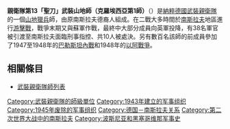 {{noteTA
|G1=Military
|G2=地名
}}
{{Infobox military unit
|unit_name= 親衛隊第13「聖刀」武裝山地師（克羅埃西亞第1師）
| image=13th SS Division Logo.svg
| image_size = 100
|caption= 師徽記
|dates= 1943–1945
|country= {{flag|Nazi Germany}}<br>{{flag|Independent State of Croatia}}
|branch= [[武裝親衛隊|武裝親衛隊]]
|type= [[山地獵兵|山地獵兵]]
|role= 反游擊
|size= [[師_(軍事)|師]]（最多17000人）
|command_structure=
|garrison=
|garrison_label=
|nickname=
|patron=
|motto=
|colors=
|colors_label=
|march=
|mascot=
|equipment=
|equipment_label=
|battles= [[南斯拉夫人民解放戰爭|南斯拉夫人民解放戰爭]]<br>[[巴拉頓湖戰役|巴拉頓湖戰役]]
|notable_commanders= {{link-en|卡爾·古斯塔夫·索伯茨維格|Karl-Gustav Sauberzweig}}<br>{{link-en|德西德里斯·漢佩爾|Desiderius Hampel}}
}}

'''親衛隊第13「聖刀」武裝山地師（克羅埃西亞第1師）'''（{{lang-de|13. Waffen-Gebirgs-Division der SS „Handschar“(kroatische Nr. 1)}}）是[[納粹德國|納粹德國]][[武裝親衛隊|武裝親衛隊]]的一個[[山地獵兵|山地獵兵]]師，由原南斯拉夫德裔人組成。在二戰大多時間於[[南斯拉夫|南斯拉夫]]地區進行[[游擊戰|游擊戰]]，戰爭末期又與蘇軍作戰，最終中大部分成員向英軍投降，有38名軍官被引渡至南斯拉夫面臨刑事指控、共10人被處決。另有數百名該師的前成員參加了1947至1948年的[[巴勒斯坦內戰|巴勒斯坦內戰]]和1948年的[[以阿戰爭|以阿戰爭]]。

==相關條目==
*[[武裝親衛隊師列表|武裝親衛隊師列表]]

{{武裝親衛隊師}}
[[Category:武裝親衛隊的師級單位|Category:武裝親衛隊的師級單位]]
[[Category:1943年建立的军事组织|Category:1943年建立的军事组织]]
[[Category:1945年废除的军事组织|Category:1945年废除的军事组织]]
[[Category:德国－南斯拉夫关系|Category:德国－南斯拉夫关系]]
[[Category:第二次世界大战中的南斯拉夫|Category:第二次世界大战中的南斯拉夫]]
[[Category:波斯尼亚和黑塞哥维那军事史|Category:波斯尼亚和黑塞哥维那军事史]]